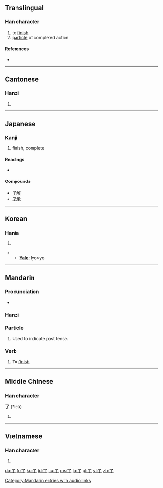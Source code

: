 {{also|瞭}}<!-- may be replaced by zh-forms -->
==Translingual==
{{Han stroke|[[Image:了-order.gif]]}}

===Han character===
{{Han char|rn=6|rad=亅|as=01|sn=2|four=1720<sub>7</sub>|canj=弓弓 (NN)}}

# to [[finish]]
# [[particle]] of completed action

====References====
* {{Han ref|kx=0085.110|dkj=00226|dj=0173.200|hdz=10048.060|uh=4E86|ud=20102|bh=A446|bd=42054}}

----

==Cantonese==

===Hanzi===
{{yue-hanzi|jyut=liu5|y=liu5}}

# {{defn|Cantonese|sort=亅01}}

<!--了如指掌-->

----

==Japanese==

===Kanji===
{{ja-kanji|grade=c|rs=亅01}}

# finish, complete

====Readings====
* {{ja-readings|on=[[りょう]] (ryō)|kun=[[おわる]] (owaru), [[ついに]] (tsuini)}}

====Compounds====
* [[了解]]
* [[了承]]

----

==Korean==

===Hanja===
{{ko-hanja|hangeul=료>요|rv=ryo>yo|mr=ryo>yo}}

# {{defn|Korean|sort=亅01}}
** '''[[Yale]]''': lyo>yo

----

==Mandarin==

===Pronunciation===
* {{audio|zh-liǎo.ogg|audio}}

===Hanzi===
{{cmn-hanzi|pin=[[le]] ([[le5]]), [[liǎo]] ([[liao3]])|wg= le<sup>5</sup>, liao<sup>3</sup>}}

===Particle===
{{cmn-particle|ts|pin=le|pint=le5|rs=亅01}}

# Used to indicate past tense.

===Verb===
{{cmn-verb|ts|pin=liǎo|pint=liao3|rs=亅01}}

# To [[finish]]

[[Category:Mandarin entries with audio links]]

----

==Middle Chinese==

===Han character===
'''了''' (*leǔ)<!--note: asterisk indicates that this character appears more than four times in the Tang Dynasty corpus of literature-->

# {{defn|Middle Chinese}}

----

==Vietnamese==

===Han character===
{{vi-hantu|[[liễu]]|rs=亅01}}

# {{defn|Vietnamese|sort=亅01}}

[[da:了]]
[[fr:了]]
[[ko:了]]
[[id:了]]
[[hu:了]]
[[ms:了]]
[[ja:了]]
[[pl:了]]
[[vi:了]]
[[zh:了]]
